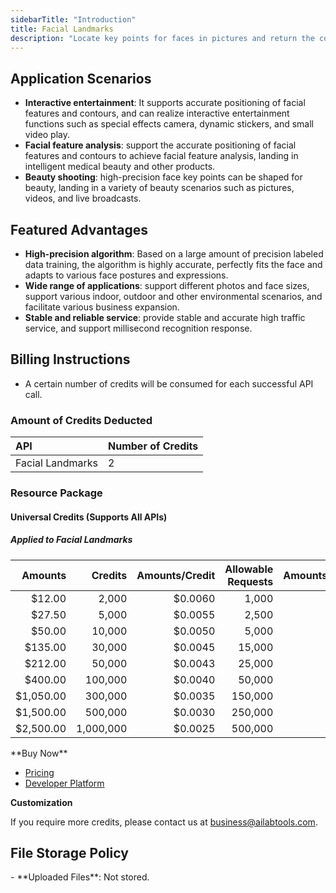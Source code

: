 ```yaml
---
sidebarTitle: "Introduction"
title: Facial Landmarks
description: "Locate key points for faces in pictures and return the commonly used 72, 150, 201 face key point coordinate positions, including face outline, eyes, eyebrows, lips and nose outline, etc., which can be applied to beauty shooting, video stickers and other scenarios to enrich user play."
---
```


## Application Scenarios

- **Interactive entertainment**: It supports accurate positioning of facial features and contours, and can realize interactive entertainment functions such as special effects camera, dynamic stickers, and small video play.
- **Facial feature analysis**: support the accurate positioning of facial features and contours to achieve facial feature analysis, landing in intelligent medical beauty and other products.
- **Beauty shooting**: high-precision face key points can be shaped for beauty, landing in a variety of beauty scenarios such as pictures, videos, and live broadcasts.

## Featured Advantages

- **High-precision algorithm**: Based on a large amount of precision labeled data training, the algorithm is highly accurate, perfectly fits the face and adapts to various face postures and expressions.
- **Wide range of applications**: support different photos and face sizes, support various indoor, outdoor and other environmental scenarios, and facilitate various business expansion.
- **Stable and reliable service**: provide stable and accurate high traffic service, and support millisecond recognition response.

## Billing Instructions

- A certain number of credits will be consumed for each successful API call.

### Amount of Credits Deducted

| API              | Number of Credits |
|:-----------------|:------------------|
| Facial Landmarks | 2                 |

### Resource Package

#### Universal Credits (Supports All APIs)

##### Applied to Facial Landmarks

|   Amounts |   Credits | Amounts/Credit | Allowable Requests | Amounts/Request |
|----------:|----------:|---------------:|-------------------:|----------------:|
|    $12.00 |     2,000 |        $0.0060 |              1,000 |         $0.0120 |
|    $27.50 |     5,000 |        $0.0055 |              2,500 |         $0.0110 |
|    $50.00 |    10,000 |        $0.0050 |              5,000 |         $0.0100 |
|   $135.00 |    30,000 |        $0.0045 |             15,000 |         $0.0090 |
|   $212.00 |    50,000 |        $0.0043 |             25,000 |         $0.0086 |
|   $400.00 |   100,000 |        $0.0040 |             50,000 |         $0.0080 |
| $1,050.00 |   300,000 |        $0.0035 |            150,000 |         $0.0070 |
| $1,500.00 |   500,000 |        $0.0030 |            250,000 |         $0.0060 |
| $2,500.00 | 1,000,000 |        $0.0025 |            500,000 |         $0.0050 |

<Tip>
**Buy Now**

- <a href="https://www.ailabtools.com/price?tab=developer" target="_blank">Pricing</a>
- <a href="https://www.ailabtools.com/developer-platform" target="_blank">Developer Platform</a>

**Customization**

If you require more credits, please contact us at <a href="mailto:business@ailabtools.com">business@ailabtools.com</a>.
</Tip>

## File Storage Policy

<Tip>
- **Uploaded Files**: Not stored.
</Tip>